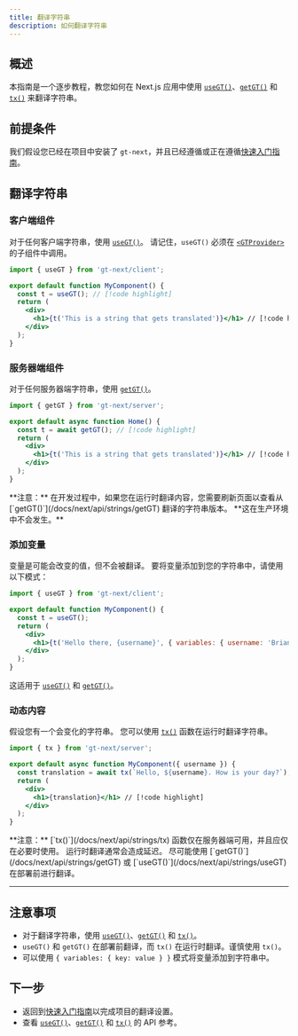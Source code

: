 ```yaml
---
title: 翻译字符串
description: 如何翻译字符串
---
```


## 概述

本指南是一个逐步教程，教您如何在 Next.js 应用中使用 [`useGT()`](/docs/next/api/strings/useGT)、[`getGT()`](/docs/next/api/strings/getGT) 和 [`tx()`](/docs/next/api/strings/tx) 来翻译字符串。

## 前提条件

我们假设您已经在项目中安装了 `gt-next`，并且已经遵循或正在遵循[快速入门指南](/docs/next/tutorials/quickstart)。

## 翻译字符串

### 客户端组件
对于任何客户端字符串，使用 [`useGT()`](/docs/next/api/strings/useGT)。
请记住，`useGT()` 必须在 [`<GTProvider>`](/docs/next/api/components/gtprovider) 的子组件中调用。

```jsx title="src/components/MyComponent.jsx" copy
import { useGT } from 'gt-next/client';

export default function MyComponent() {
  const t = useGT(); // [!code highlight]
  return (
    <div>
      <h1>{t('This is a string that gets translated')}</h1> // [!code highlight]
    </div>
  );
}
```

### 服务器端组件
对于任何服务器端字符串，使用 [`getGT()`](/docs/next/api/strings/getGT)。

```jsx title="src/pages/index.jsx" copy
import { getGT } from 'gt-next/server';

export default async function Home() {
  const t = await getGT(); // [!code highlight]
  return (
    <div>
      <h1>{t('This is a string that gets translated')}</h1> // [!code highlight]
    </div>
  );
}
```
<Callout>
  **注意：**
  在开发过程中，如果您在运行时翻译内容，您需要刷新页面以查看从 [`getGT()`](/docs/next/api/strings/getGT) 翻译的字符串版本。
  **这在生产环境中不会发生。**
</Callout>

### 添加变量
变量是可能会改变的值，但不会被翻译。
要将变量添加到您的字符串中，请使用以下模式：

```jsx title="MyComponent.jsx" copy
import { useGT } from 'gt-next/client';

export default function MyComponent() {
  const t = useGT();
  return (
    <div>
      <h1>{t('Hello there, {username}', { variables: { username: 'Brian123' }})}</h1> // [!code highlight]
    </div>
  );
}
```

这适用于 [`useGT()`](/docs/next/api/strings/useGT) 和 [`getGT()`](/docs/next/api/strings/getGT)。

### 动态内容
假设您有一个会变化的字符串。
您可以使用 [`tx()`](/docs/next/api/strings/tx) 函数在运行时翻译字符串。

```jsx title="MyComponent.jsx" copy
import { tx } from 'gt-next/server';

export default async function MyComponent({ username }) {
  const translation = await tx(`Hello, ${username}. How is your day?`); // [!code highlight]
  return (
    <div>
      <h1>{translation}</h1> // [!code highlight]
    </div>
  );
}
```

<Callout>
  **注意：**
  [`tx()`](/docs/next/api/strings/tx) 函数仅在服务器端可用，并且应仅在必要时使用。
  运行时翻译通常会造成延迟。
  尽可能使用 [`getGT()`](/docs/next/api/strings/getGT) 或 [`useGT()`](/docs/next/api/strings/useGT) 在部署前进行翻译。
</Callout>

---

## 注意事项
 * 对于翻译字符串，使用 [`useGT()`](/docs/next/api/strings/useGT)、[`getGT()`](/docs/next/api/strings/getGT) 和 [`tx()`](/docs/next/api/strings/tx)。
 * `useGT()` 和 `getGT()` 在部署前翻译，而 `tx()` 在运行时翻译。谨慎使用 `tx()`。
 * 可以使用 `{ variables: { key: value } }` 模式将变量添加到字符串中。

## 下一步
 * 返回到[快速入门指南](/docs/next/tutorials/quickstart)以完成项目的翻译设置。
 * 查看 [`useGT()`](/docs/next/api/strings/useGT)、[`getGT()`](/docs/next/api/strings/getGT) 和 [`tx()`](/docs/next/api/strings/tx) 的 API 参考。
